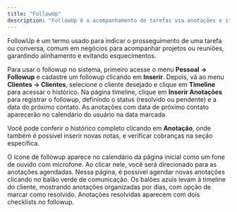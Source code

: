 ```yaml
---
title: "FollowUp"
description: "FollowUp é o acompanhamento de tarefas via anotações e status, com histórico e notificações no sistema."
---
```


FollowUp é um termo usado para indicar o prosseguimento de uma tarefa ou conversa, comum em negócios para acompanhar projetos ou reuniões, garantindo alinhamento e evitando esquecimentos.

Para usar o followup no sistema, primeiro acesse o menu **Pessoal → Followup** e cadastre um followup clicando em **Inserir**. Depois, vá ao menu **Clientes → Clientes**, selecione o cliente desejado e clique em **Timeline** para acessar o histórico. Na página timeline, clique em **Inserir Anotações** para registrar o followup, definindo o status (resolvido ou pendente) e a data do próximo contato. As anotações com data de próximo contato aparecerão no calendário do usuário na data marcada.

Você pode conferir o histórico completo clicando em **Anotação**, onde também é possível inserir novas notas, e verificar cobranças na seção específica.

O ícone de followup aparece no calendário da página inicial como um fone de ouvido com microfone. Ao clicar nele, você será direcionado para as anotações agendadas. Nessa página, é possível agendar novas anotações clicando no balão verde de comunicação. Os balões azuis levam à timeline do cliente, mostrando anotações organizadas por dias, com opção de marcar como resolvido. Anotações resolvidas aparecem com dois checklists no followup.